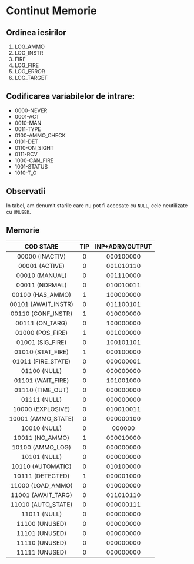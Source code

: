 # Continut Memorie

## Ordinea iesirilor

1. LOG_AMMO
2. LOG_INSTR
3. FIRE
4. LOG_FIRE
5. LOG_ERROR
6. LOG_TARGET

## Codificarea variabilelor de intrare:

* 0000-NEVER
* 0001-ACT
* 0010-MAN
* 0011-TYPE
* 0100-AMMO_CHECK
* 0101-DET
* 0110-ON_SIGHT
* 0111-RCV
* 1000-CAN_FIRE
* 1001-STATUS
* 1010-T_O

## Observatii

In tabel, am denumit starile care nu pot fi accesate cu ``NULL``, cele neutilizate cu ``UNUSED``.

## Memorie

|COD STARE|TIP|INP+ADR0/OUTPUT|
|:--:|:--:|:--:|
|00000 (INACTIV)|0|000100000|
|00001 (ACTIVE)|0|001010110|
|00010 (MANUAL)|0|001110000|
|00011 (NORMAL)|0|010010011|
|00100 (HAS_AMMO)|1|100000000|
|00101 (AWAIT_INSTR)|0|011100101|
|00110 (CONF_INSTR)|1|010000000|
|00111 (ON_TARG)|0|100000000|
|01000 (POS_FIRE)|1|001000000|
|01001 (SIG_FIRE)|0|100101101|
|01010 (STAT_FIRE)|1|000100000|
|01011 (FIRE_STATE)|0|000000001|
|01100 (NULL)|0|000000000|
|01101 (WAIT_FIRE)|0|101001000|
|01110 (TIME_OUT)|0|000000000|
|01111 (NULL)|0|000000000|
|10000 (EXPLOSIVE)|0|010010011|
|10001 (AMMO_STATE)|0|000000100|
|10010 (NULL)|0|000000|
|10011 (NO_AMMO)|1|000010000|
|10100 (AMMO_LOG)|0|000000000|
|10101 (NULL)|0|000000000|
|10110 (AUTOMATIC)|0|010100000|
|10111 (DETECTED)|1|000001000|
|11000 (LOAD_AMMO)|0|010000000|
|11001 (AWAIT_TARG)|0|011010110|
|11010 (AUTO_STATE)|0|000000111|
|11011 (NULL)|0|000000000|
|11100 (UNUSED)|0|000000000|
|11101 (UNUSED)|0|000000000|
|11110 (UNUSED)|0|000000000|
|11111 (UNUSED)|0|000000000|
